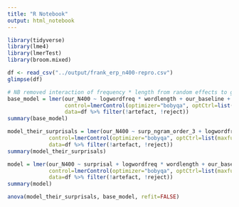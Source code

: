 ```yaml
---
title: "R Notebook"
output: html_notebook
---
```


```r
library(tidyverse)
library(lme4)
library(lmerTest)
library(broom.mixed)
```

```r
df <- read_csv("../output/frank_erp_n400-repro.csv")
glimpse(df)
```


```r
# NB removed interaction of frequency * length from random effects to get convergence
base_model = lmer(our_N400 ~ logwordfreq * wordlength + our_baseline + (1 | sentence_idx) + (logwordfreq + wordlength | subject_idx),
                  control=lmerControl(optimizer="bobyqa", optCtrl=list(maxfun=100000)),
                  data=df %>% filter(!artefact, !reject))
summary(base_model)
```

```r
model_their_surprisals = lmer(our_N400 ~ surp_ngram_order_3 + logwordfreq * wordlength + our_baseline + (1 | sentence_idx) + (logwordfreq + wordlength + surp_ngram_order_3 | subject_idx),
             control=lmerControl(optimizer="bobyqa", optCtrl=list(maxfun=100000)),
             data=df %>% filter(!artefact, !reject))
summary(model_their_surprisals)
```

```r
model = lmer(our_N400 ~ surprisal + logwordfreq * wordlength + our_baseline + (1 | sentence_idx) + (logwordfreq + wordlength + surprisal | subject_idx),
             control=lmerControl(optimizer="bobyqa", optCtrl=list(maxfun=100000)),
             data=df %>% filter(!artefact, !reject))
summary(model)
```

```r
anova(model_their_surprisals, base_model, refit=FALSE)
```

